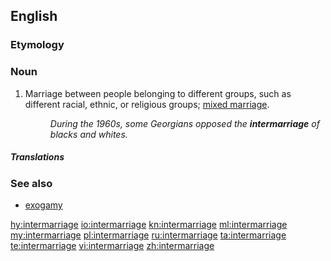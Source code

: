 ==English==

===Etymology===
{{prefix|inter|marriage}}

===Noun===
{{en-noun}}

# Marriage between people belonging to different groups, such as different racial, ethnic, or religious groups; [[mixed marriage]].
#: ''During the 1960s, some Georgians opposed the '''intermarriage''' of blacks and whites.''

=====Translations=====
{{trans-see|mixed marriage}}

===See also===
* [[exogamy]]

[[hy:intermarriage]]
[[io:intermarriage]]
[[kn:intermarriage]]
[[ml:intermarriage]]
[[my:intermarriage]]
[[pl:intermarriage]]
[[ru:intermarriage]]
[[ta:intermarriage]]
[[te:intermarriage]]
[[vi:intermarriage]]
[[zh:intermarriage]]